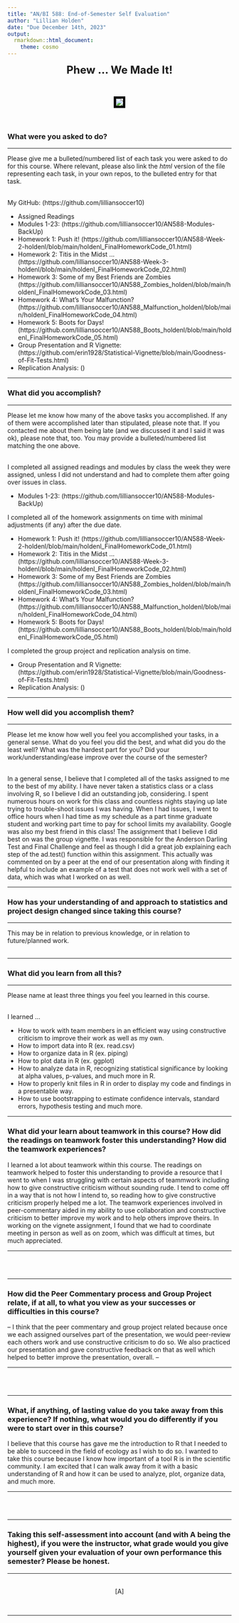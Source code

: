 ```yaml
---
title: "AN/BI 588: End-of-Semester Self Evaluation"
author: "Lillian Holden"
date: "Due December 14th, 2023"
output: 
  rmarkdown::html_document:
    theme: cosmo
---
```




<center><font size="+2"><b>Phew ... We Made It!</b></font></center><br>

<center><p><img src="https://images-wixmp-ed30a86b8c4ca887773594c2.wixmp.com/f/31174a30-d884-4729-a778-11f3328b381a/d79r3xh-3a9c1b00-af98-4e2c-9f0e-5a947af5b59f.gif?token=eyJ0eXAiOiJKV1QiLCJhbGciOiJIUzI1NiJ9.eyJzdWIiOiJ1cm46YXBwOjdlMGQxODg5ODIyNjQzNzNhNWYwZDQxNWVhMGQyNmUwIiwiaXNzIjoidXJuOmFwcDo3ZTBkMTg4OTgyMjY0MzczYTVmMGQ0MTVlYTBkMjZlMCIsIm9iaiI6W1t7InBhdGgiOiJcL2ZcLzMxMTc0YTMwLWQ4ODQtNDcyOS1hNzc4LTExZjMzMjhiMzgxYVwvZDc5cjN4aC0zYTljMWIwMC1hZjk4LTRlMmMtOWYwZS01YTk0N2FmNWI1OWYuZ2lmIn1dXSwiYXVkIjpbInVybjpzZXJ2aWNlOmZpbGUuZG93bmxvYWQiXX0.ycN6ayZ40RpgOJgKxSFUahVXQpx-2sY0gaYZKWFdcw4" style="border:5px solid black"></p>
</center><br>  


### What were you asked to do?

***

Please give me a bulleted/numbered list of each task you were asked to do for this course. Where relevant, please also link the *html* version of the file representing each task, in your own repos, to the bulleted entry for that task.<br><br>

My GitHub: (https://github.com/lilliansoccer10) <br>


- Assigned Readings 
- Modules 1-23: (https://github.com/lilliansoccer10/AN588-Modules-BackUp) <br>
- Homework 1: Push it! (https://github.com/lilliansoccer10/AN588-Week-2-holdenl/blob/main/holdenl_FinalHomeworkCode_01.html) <br>
- Homework 2: Titis in the Midst ... (https://github.com/lilliansoccer10/AN588-Week-3-holdenl/blob/main/holdenl_FinalHomeworkCode_02.html) <br>
- Homework 3: Some of my Best Friends are Zombies (https://github.com/lilliansoccer10/AN588_Zombies_holdenl/blob/main/holdenl_FinalHomeworkCode_03.html) <br>
- Homework 4: What's Your Malfunction? (https://github.com/lilliansoccer10/AN588_Malfunction_holdenl/blob/main/holdenl_FinalHomeworkCode_04.html) <br>
- Homework 5: Boots for Days! (https://github.com/lilliansoccer10/AN588_Boots_holdenl/blob/main/holdenl_FinalHomeworkCode_05.html) <br>
- Group Presentation and R Vignette: (https://github.com/erin1928/Statistical-Vignette/blob/main/Goodness-of-Fit-Tests.html) <br>
- Replication Analysis: () <br>

***

### What did you accomplish?

***

Please let me know how many of the above tasks you accomplished. If any of them were accomplished later than stipulated, please note that. If you contacted me about them being late (and we discussed it and I said it was ok), please note that, too. You may provide a bulleted/numbered list matching the one above.<br><br>

I completed all assigned readings and modules by class the week they were assigned, unless I did not understand and had to complete them after going over issues in class. 

- Modules 1-23: (https://github.com/lilliansoccer10/AN588-Modules-BackUp) <br>

I completed all of the homework assignments on time with minimal adjustments (if any) after the due date. 

- Homework 1: Push it! (https://github.com/lilliansoccer10/AN588-Week-2-holdenl/blob/main/holdenl_FinalHomeworkCode_01.html) <br>
- Homework 2: Titis in the Midst ... (https://github.com/lilliansoccer10/AN588-Week-3-holdenl/blob/main/holdenl_FinalHomeworkCode_02.html) <br>
- Homework 3: Some of my Best Friends are Zombies (https://github.com/lilliansoccer10/AN588_Zombies_holdenl/blob/main/holdenl_FinalHomeworkCode_03.html) <br>
- Homework 4: What's Your Malfunction? (https://github.com/lilliansoccer10/AN588_Malfunction_holdenl/blob/main/holdenl_FinalHomeworkCode_04.html) <br>
- Homework 5: Boots for Days! (https://github.com/lilliansoccer10/AN588_Boots_holdenl/blob/main/holdenl_FinalHomeworkCode_05.html) <br>

I completed the group project and replication analysis on time. 

- Group Presentation and R Vignette: (https://github.com/erin1928/Statistical-Vignette/blob/main/Goodness-of-Fit-Tests.html) <br>
- Replication Analysis: () <br>

***

### How well did you accomplish them?

***

Please let me know how well you feel you accomplished your tasks, in a general sense. What do you feel you did the best, and what did you do the least well? What was the hardest part for you? Did your work/understanding/ease improve over the course of the semester?<br><br>

In a general sense, I believe that I completed all of the tasks assigned to me to the best of my ability. I have never taken a statistics class or a class involving R, so I believe I did an outstanding job, considering. I spent numerous hours on work for this class and countless nights staying up late trying to trouble-shoot issues I was having. When I had issues, I went to office hours when I had time as my schedule as a part tinme graduate student and working part time to pay for school limits my availability. Google was also my best friend in this class! The assignment that I believe I did best on was the group vignette. I was responsible for the Anderson Darling Test and Final Challenge and feel as though I did a great job explaining each step of the ad.test() function within this assignment. This actually was commented on by a peer at the end of our presentation along with finding it helpful to include an example of a test that does not work well with a set of data, which was what I worked on as well. 

***

### How has your understanding of and approach to statistics and project design changed since taking this course?

***

This may be in relation to previous knowledge, or in relation to future/planned work.<br><br>

***

### What did you learn from all this?


***

Please name at least three things you feel you learned in this course.<br><br>

I learned ... 

- How to work with team members in an efficient way using constructive criticism to improve their work as well as my own.
- How to import data into R (ex. read.csv)
- How to organize data in R (ex. piping)
- How to plot data in R (ex. ggplot)
- How to analyze data in R, recognizing statistical significance by looking at alpha values, p-values, and much more in R. 
- How to properly knit files in R in order to display my code and findings in a presentable way. 
- How to use bootstrapping to estimate confidence intervals, standard errors, hypothesis testing and much more. 


***

### What did your learn about teamwork in this course? How did the readings on teamwork foster this understanding? How did the teamwork experiences?

I learned a lot about teamwork within this course. The readings on teamwork helped to foster this understanding to provide a resource that I went to when I was struggling with certain aspects of teammwork including how to give constructive criticism without sounding rude. I tend to come off in a way that is not how I intend to, so reading how to give constructive criticism properly helped me a lot. The teamwork experiences involved in peer-commentary aided in my ability to use collaboration and constructive criticism to better improve my work and to help others improve theirs. In working on the vignete assignment, I found that we had to coordinate meeting in person as well as on zoom, which was difficult at times, but much appreciated. 

***

<br><br>

***

### How did the Peer Commentary process and Group Project relate, if at all, to what you view as your successes or difficulties in this course?

 -- I think that the peer commentary and group project related because once we each assigned ourselves part of the presentation, we would peer-review each others work and use constructive criticism to do so. We also practiced our presentation and gave constructive feedback on that as well which helped to better improve the presentation, overall. --

***

<br><br>

***

### What, if anything, of lasting value do you take away from this experience? If nothing, what would you do differently if you were to start over in this course? 
I believe that this course has gave me the introduction to R that I needed to be able to succeed in the field of ecology as I wish to do so. I wanted to take this course because I know how important of a tool R is in the scientific community. I am excited that I can walk away from it with a basic understanding of R and how it can be used to analyze, plot, organize data, and much more. 

***

<br><br>

***

### Taking this self-assessment into account (and with **A** being the highest), if you were the instructor, what grade would you give yourself given your evaluation of your own performance this semester? Please be honest.

***

<br><center>[A]</center><br>

***




